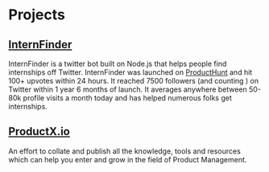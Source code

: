# Projects

## [InternFinder](https://twitter.com/internfinder)

InternFinder is a twitter bot built on Node.js that helps people find internships off Twitter. InternFinder was launched on [ProductHunt](https://www.producthunt.com/posts/internfinder) and hit 100+ upvotes within 24 hours. It reached 7500 followers (and counting ) on Twitter within 1 year 6 months of launch. It averages anywhere between 50-80k profile visits a month today and has helped numerous folks get internships.


## [ProductX.io](https://www.productx.io/)

An effort to collate and publish all the knowledge, tools and resources which can help you enter and grow in the field of Product Management.

